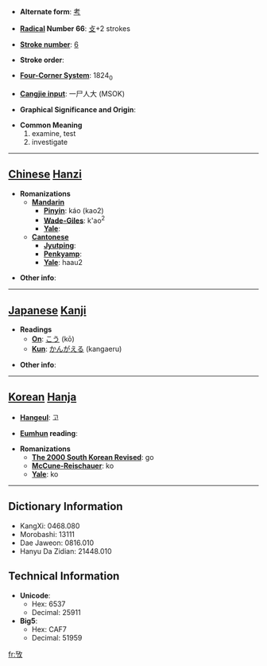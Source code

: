 * '''Alternate form''': [[考]]

* '''[[Wiktionary:Chinese radical index| Radical]] Number 66''': [[Wiktionary:Chinese radical index 攴|攴]]+2 strokes

* '''[[Wiktionary:Chinese total strokes index|Stroke number]]''': [[Wiktionary:Chinese total strokes index 6|6]]

* '''Stroke order''': 

* '''[[Wiktionary:Chinese four corner index|Four-Corner System]]''': 1824<sub>0</sub>

* '''[[Wiktionary:Chinese Cangjie index|Cangjie input]]''': 一尸人大 (MSOK)

* '''Graphical Significance and Origin''': 

* '''Common Meaning'''
*#examine, test
*# investigate


----

== [[Chinese]] [[Hanzi]] ==

* '''Romanizations'''
** '''[[Mandarin]]'''
*** '''[[Pinyin]]''': káo (kao2)
*** '''[[Wade-Giles]]''': k'ao<sup>2</sup>
*** '''[[Yale]]''': 
** '''[[Cantonese]]'''
*** '''[[Jyutping]]''':
*** '''[[Penkyamp]]''': 
*** '''[[Yale]]''': haau2

* '''Other info''': 

----

== [[Japanese]] [[Kanji]] ==

* '''Readings'''
** '''[[On]]''': [[こう]] (kō)
** '''[[Kun]]''': [[かんがえる]] (kangaeru)

* '''Other info''':  

----

== [[Korean]] [[Hanja]] ==

* '''[[Hangeul]]''': 고

* '''[[Eumhun]] reading''': 

* '''Romanizations'''
** '''[[The 2000 South Korean Revised Romanization|The 2000 South Korean Revised]]''': go
** '''[[McCune-Reischauer]]''': ko
** '''[[Yale]]''': ko

----

== Dictionary Information ==

* KangXi: 0468.080
* Morobashi: 13111
* Dae Jaweon: 0816.010
* Hanyu Da Zidian: 21448.010

== Technical Information ==

* '''Unicode''':
** Hex: 6537
** Decimal: 25911
* '''Big5''':
** Hex: CAF7
** Decimal: 51959

[[fr:攷]]